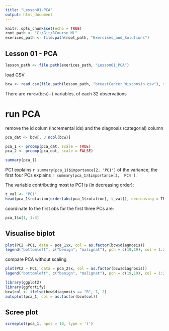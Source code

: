 ```yaml
---
title: "Lesson01-PCA"
output: html_document
---
```


```r
knitr::opts_chunk$set(echo = TRUE)
root_path <- "C:/Git/RCourse_ML"
exerices_path <- file.path(root_path, "Exercises_and_Solutions")
```

## Lesson 01 - PCA

```r
lesson_path <- file.path(exerices_path, "Lesson01_PCA")
```


load CSV
```r
bcw <- read.csv(file.path(lesson_path, "breastCancer_Wisconsin.csv"), stringsAsFactors = FALSE)
```


There are `rnrow(bcw)-1` variables, of each 32 observations

# run PCA

remove the id colum (incremental ids) and the diagnosis (categorial) column
```r
pca_dat <- bcw[, 3:ncol(bcw)]
```

```r
pca_1 <- prcomp(pca_dat, scale = TRUE)
pca_2 <- prcomp(pca_dat, scale = FALSE)
```

```r
summary(pca_1)
```
PC1 explains `r summary(pca_1)$importance[2, 'PC1']` of the variance, the first four PCs explains `r summary(pca_1)$importance[3, 'PC4']`.

The variable contributing most to PC1 is (in decreasing order):
```r
t_val <- "PC1"
head(pca_1$rotation[order(abs(pca_1$rotation[, t_val]), decreasing = TRUE), t_val])

```

coordinate fo the first obs for the first three PCs are:
```r
pca_1$x[1, 1:3]
```


## Visualise biplot


```r
plot(PC2 ~PC1, data = pca_1$x, col = as.factor(bcw$diagnosis))
legend("bottomleft", c("benign", "malignat"), pch = c(19,19), col = 1:2, cex = 1.7)
```


compare PCA without scaling

```r
plot(PC2 ~ PC1, data = pca_2$x, col = as.factor(bcw$diagnosis))
legend("bottomleft", c("benign", "malignat"), pch = c(19,19), col = 1:2, cex = 1.7)
```

```r
library(ggplot2)
library(ggfortify)
bcw$col <- ifelse(bcw$diagnosis == "B", 1, 2)
autoplot(pca_1, col = as.factor(bcw$col))
```



## Scree plot
```r

screeplot(pca_1, npcs = 10, type = 'l')

```

